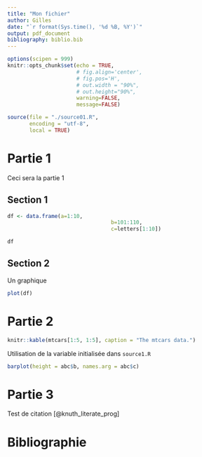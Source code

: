 ```yaml
---
title: "Mon fichier"
author: Gilles
date: "`r format(Sys.time(), '%d %B, %Y')`"
output: pdf_document
bibliography: biblio.bib
---
```


```r
options(scipen = 999)
knitr::opts_chunk$set(echo = TRUE,
                      # fig.align='center',
                      # fig.pos='H',
                      # out.width = "90%",
                      # out.height="90%",
                      warning=FALSE,
                      message=FALSE)
```

```r
source(file = "./source01.R",
       encoding = "utf-8",
       local = TRUE)
```

# Partie 1

Ceci sera la partie 1

## Section 1

```r
df <- data.frame(a=1:10,
								 b=101:110,
								 c=letters[1:10])

df
```

## Section 2

Un graphique

```r
plot(df)
```

\clearpage

# Partie 2

```r
knitr::kable(mtcars[1:5, 1:5], caption = "The mtcars data.")
```

Utilisation de la variable initialisée dans `source1.R`

```r
barplot(height = abc$b, names.arg = abc$c)
```


\clearpage

# Partie 3

Test de citation [@knuth_literate_prog]

\clearpage

# Bibliographie
